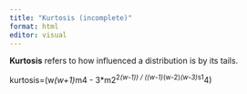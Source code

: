 ```yaml
---
title: "Kurtosis (incomplete)"
format: html
editor: visual
---
```


**Kurtosis** refers to how influenced a distribution is by its tails. 

kurtosis=(w*(w+1)*m4 - 3*m2^2*(w-1)) / ((w-1)*(w-2)*(w-3)*s1^4)
